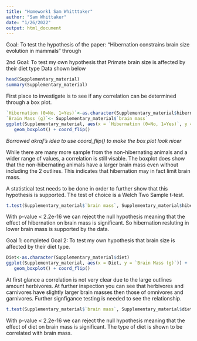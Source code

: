 ```yaml
---
title: "Homework1 Sam Whitttaker"
author: "Sam Whittaker"
date: "1/26/2022"
output: html_document
---
```

Goal: To test the hypothesis of the paper: "Hibernation constrains brain size evolution in mammals" through 

2nd Goal: To test my own hypothesis that Primate brain size is affected by their diet type
Data shown below 
```r
head(Supplementary_material)
summary(Supplementary_material)
```
First place to investigate is to see if any correlation can be determined through a box plot. 

```r
`Hibernation (0=No, 1=Yes)`<-as.character(Supplementary_material$hibernation)
`Brain Mass (g)`<- Supplementary_material$`brain mass`
ggplot(Supplementary_material, aes(x = `Hibernation (0=No, 1=Yes)`, y = `Brain Mass (g)`)) + 
   geom_boxplot() + coord_flip()
```
*Borrowed akraf's idea to use coord_flip() to make the box plot look nicer* 

While there are many more sample from the non-hibernating animals and a wider range of values, a correlation is still visable. The boxplot does show that the non-hibernating animals have a larger brain mass even without including the 2 outlires. This indicates that hibernation may in fact limit brain mass. 

A statistical test needs to be done in order to further show that this hypothesis is supported. The test of choice is a Welch Two Sample t-test.

```r
t.test(Supplementary_material$`brain mass`, Supplementary_material$hibernation)
```

With p-value < 2.2e-16 we can reject the null hypothesis meaning that the effect of hibernation on brain mass is significant. So hibernation resluting in lower brain mass is supported by the data. 

Goal 1: completed 
Goal 2: To test my own hypothesis that brain size is affected by their diet type.

```r
Diet<-as.character(Supplementary_material$diet)
ggplot(Supplementary_material, aes(x = Diet, y = `Brain Mass (g)`)) + 
   geom_boxplot() + coord_flip()
```

At first glance a correlation is not very clear due to the large outlines amount herbivores. At further inspection you can see that herbivores and carnivores have slightly larger brain masses then those of omnivores and garnivores. Further signfigance testing is needed to see the relationship. 

```r
t.test(Supplementary_material$`brain mass`, Supplementary_material$diet)
```
With p-value < 2.2e-16 we can reject the null hypothesis meaning that the effect of diet on brain mass is significant. The type of diet is shown to be correlated with brain mass. 
